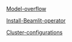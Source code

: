 [Model-overflow](Cloud-Burst-Network/Model-overflow.md)

[Install-Beamlit-operator](Cloud-Burst-Network/Install-Beamlit-operator.md)

[Cluster-configurations](Cloud-Burst-Network/Cluster-configurations.md)
